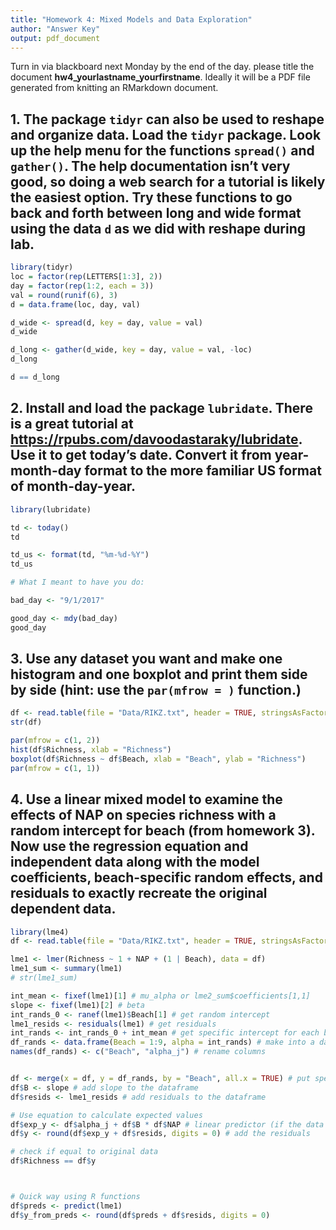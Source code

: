 ```yaml
---
title: "Homework 4: Mixed Models and Data Exploration"
author: "Answer Key"
output: pdf_document
---
```


Turn in via blackboard next Monday by the end of the day. please title the document **hw4_yourlastname_yourfirstname**. Ideally it will be a PDF file generated from knitting an RMarkdown document.

## 1. The package `tidyr` can also be used to reshape and organize data. Load the `tidyr` package. Look up the help menu for the functions `spread()` and `gather()`. The help documentation isn't very good, so doing a web search for a tutorial is likely the easiest option. Try these functions to go back and forth between long and wide format using the data `d` as we did with reshape during lab.

```r
library(tidyr)
loc = factor(rep(LETTERS[1:3], 2))
day = factor(rep(1:2, each = 3))
val = round(runif(6), 3)
d = data.frame(loc, day, val)

d_wide <- spread(d, key = day, value = val)
d_wide

d_long <- gather(d_wide, key = day, value = val, -loc)
d_long

d == d_long
```

## 2. Install and load the package `lubridate`. There is a great tutorial at [https://rpubs.com/davoodastaraky/lubridate](https://rpubs.com/davoodastaraky/lubridate). Use it to get today's date. Convert it from year-month-day format to the more familiar US format of month-day-year.

```r
library(lubridate)

td <- today()
td

td_us <- format(td, "%m-%d-%Y")
td_us

# What I meant to have you do:

bad_day <- "9/1/2017"

good_day <- mdy(bad_day)
good_day

```

## 3. Use any dataset you want and make one histogram and one boxplot and print them side by side (hint: use the `par(mfrow = )` function.)

```r
df <- read.table(file = "Data/RIKZ.txt", header = TRUE, stringsAsFactors = FALSE)
str(df)

par(mfrow = c(1, 2))
hist(df$Richness, xlab = "Richness")
boxplot(df$Richness ~ df$Beach, xlab = "Beach", ylab = "Richness")
par(mfrow = c(1, 1))
```

## 4. Use a linear mixed model to examine the effects of NAP on species richness with a random intercept for beach (from homework 3). Now use the regression equation and independent data along with the model coefficients, beach-specific random effects, and residuals to exactly recreate the original dependent data.

```r
library(lme4)
df <- read.table(file = "Data/RIKZ.txt", header = TRUE, stringsAsFactors = FALSE)

lme1 <- lmer(Richness ~ 1 + NAP + (1 | Beach), data = df)
lme1_sum <- summary(lme1)
# str(lme1_sum)
```

```r
int_mean <- fixef(lme1)[1] # mu_alpha or lme2_sum$coefficients[1,1]
slope <- fixef(lme1)[2] # beta
int_rands_0 <- ranef(lme1)$Beach[1] # get random intercept
lme1_resids <- residuals(lme1) # get residuals
int_rands <- int_rands_0 + int_mean # get specific intercept for each beach
df_rands <- data.frame(Beach = 1:9, alpha = int_rands) # make into a dataframe with beaches labeled 
names(df_rands) <- c("Beach", "alpha_j") # rename columns


df <- merge(x = df, y = df_rands, by = "Beach", all.x = TRUE) # put specific beach intercept effect into the dataframe
df$B <- slope # add slope to the dataframe
df$resids <- lme1_resids # add residuals to the dataframe

# Use equation to calculate expected values
df$exp_y <- df$alpha_j + df$B * df$NAP # linear predictor (if the data followed the model expectations perfectly)
df$y <- round(df$exp_y + df$resids, digits = 0) # add the residuals

# check if equal to original data
df$Richness == df$y



# Quick way using R functions
df$preds <- predict(lme1)
df$y_from_preds <- round(df$preds + df$resids, digits = 0)
```







